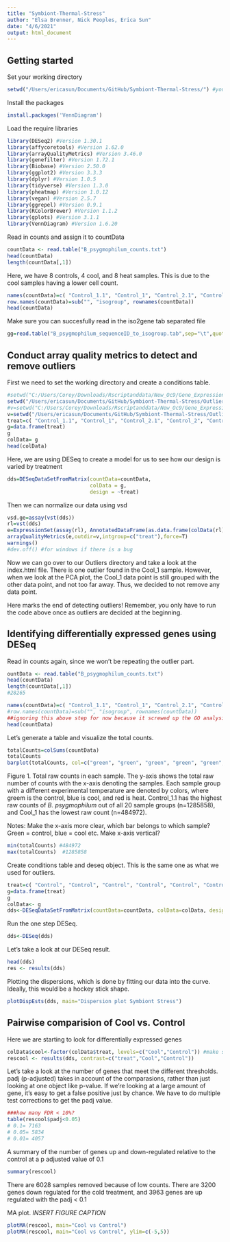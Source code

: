 ```yaml
---
title: "Symbiont-Thermal-Stress"
author: "Elsa Brenner, Nick Peoples, Erica Sun"
date: "4/6/2021"
output: html_document
---
```

## Getting started
Set your working directory
```r
setwd("/Users/ericasun/Documents/GitHub/Symbiont-Thermal-Stress/") #you will need to change to your own directory
```

Install the packages
```r
install.packages('VennDiagram')
```

Load the require libraries
```r
library(DESeq2) #Version 1.30.1
library(affycoretools) #Version 1.62.0
library(arrayQualityMetrics) #Version 3.46.0
library(genefilter) #Version 1.72.1
library(Biobase) #Version 2.50.0
library(ggplot2) #Version 3.3.3
library(dplyr) #Version 1.0.5
library(tidyverse) #Version 1.3.0
library(pheatmap) #Version 1.0.12
library(vegan) #Version 2.5.7
library(ggrepel) #Version 0.9.1
library(RColorBrewer) #Version 1.1.2
library(gplots) #Version 3.1.1
library(VennDiagram) #Version 1.6.20
```
Read in counts and assign it to countData
```r
countData <- read.table("B_psygmophilum_counts.txt")
head(countData)
length(countData[,1])
```
Here, we have 8 controls, 4 cool, and 8 heat samples. This is due to the cool samples having a lower cell count. 
```r
names(countData)=c( "Control_1.1", "Control_1", "Control_2.1", "Control_2", "Control_3.1", "Control_3", "Control_4.1", "Control_4", "Cool_1", "Cool_2", "Cool_3", "Cool_4","Heat_1.1", "Heat_1", "Heat_2.1", "Heat_2", "Heat_3.1", "Heat_3", "Heat_4.1", "Heat_4")
row.names(countData)=sub("", "isogroup", rownames(countData))
head(countData)
```
Make sure you can succesfully read in the iso2gene tab separated file
```r
gg=read.table("B_psygmophilum_sequenceID_to_isogroup.tab",sep="\t",quote="", row.names=1) 
```

## Conduct array quality metrics to detect and remove outliers
First we need to set the working directory and create a conditions table.
```r
#setwd("C:/Users/Corey/Downloads/Rscriptanddata/New_Oc9/Gene_Expression/outlier")
setwd("/Users/ericasun/Documents/GitHub/Symbiont-Thermal-Stress/Outliers/")
#v=setwd("C:/Users/Corey/Downloads/Rscriptanddata/New_Oc9/Gene_Expression/outlier")
v=setwd("/Users/ericasun/Documents/GitHub/Symbiont-Thermal-Stress/Outliers/")
treat=c( "Control_1.1", "Control_1", "Control_2.1", "Control_2", "Control_3.1", "Control_3", "Control_4.1", "Control_4", "Cool_1", "Cool_2", "Cool_3", "Cool_4","Heat_1.1", "Heat_1", "Heat_2.1", "Heat_2", "Heat_3.1", "Heat_3", "Heat_4.1", "Heat_4")
g=data.frame(treat)
g
colData= g
head(colData)
```
Here, we are using DESeq to create a model for us to see how our design is varied by treatment
```r
dds=DESeqDataSetFromMatrix(countData=countData,
                           colData = g,
                           design = ~treat)
```
Then we can normalize our data using vsd
```r
vsd.ge=assay(vst(dds))
rl=vst(dds)
e=ExpressionSet(assay(rl), AnnotatedDataFrame(as.data.frame(colData(rl))))
arrayQualityMetrics(e,outdir=v,intgroup=c("treat"),force=T)
warnings()
#dev.off() #for windows if there is a bug
```
Now we can go over to our Outliers directory and take a look at the index.html file. There is one outlier found in the Cool_1 sample. However,  when we look at the PCA plot, the Cool_1 data point is still grouped with the other data point, and not too far  away. Thus, we decided to not remove any data point.

Here marks the end of detecting outliers! Remember, you only have to run the code above once as outliers are decided at the beginning.

## Identifying differentially expressed genes using DESeq
Read in counts again, since we won't be repeating the outlier part. 
```r
ountData <- read.table("B_psygmophilum_counts.txt")
head(countData)
length(countData[,1])
#28265

names(countData)=c( "Control_1.1", "Control_1", "Control_2.1", "Control_2", "Control_3.1", "Control_3", "Control_4.1", "Control_4", "Cool_1", "Cool_2", "Cool_3", "Cool_4","Heat_1.1", "Heat_1", "Heat_2.1", "Heat_2", "Heat_3.1", "Heat_3", "Heat_4.1", "Heat_4")
#row.names(countData)=sub("", "isogroup", rownames(countData))
##ignoring this above step for now because it screwed up the GO analysis
head(countData)
```
Let's generate a table and visualize the total counts.
```r
totalCounts=colSums(countData)
totalCounts
barplot(totalCounts, col=c("green", "green", "green", "green", "green", "green", "green", "green", "blue", "blue", "blue", "blue", "red", "red", "red", "red", "red", "red", "red", "red"), ylab="raw counts", main="Total counts of each sample")
```
Figure 1. Total raw counts in each sample. The y-axis shows the total raw number of counts with the x-axis denoting the samples. Each sample group with a different experimental temperature are denoted by colors, where greem is the control, blue is cool, and red is heat. Control_1.1 has the highest raw counts of *B. psygmophilum* out of all 20 sample groups (n=1285858), and Cool_1 has the lowest raw count (n=484972).

Notes: Make the x-axis more clear, which bar belongs to which sample? Green = control, blue = cool etc. Make x-axis vertical?

```r
min(totalCounts) #484972
max(totalCounts)  #1285858
```


Create conditions table and deseq object. This is the same one as what we used for outliers.
```r
treat=c( "Control", "Control", "Control", "Control", "Control", "Control", "Control", "Control", "Cool", "Cool", "Cool", "Cool","Heat", "Heat", "Heat", "Heat", "Heat", "Heat", "Heat", "Heat")
g=data.frame(treat)
g
colData<- g
dds<-DESeqDataSetFromMatrix(countData=countData, colData=colData, design=~treat) #can only test for the main effects of site, pco2, temp
```

Run the one step DESeq.
```r
dds<-DESeq(dds)
```

Let's take a look at our DESeq result.
```r
head(dds)
res <- results(dds)
```
Plotting the dispersions, which is done by fitting our data into the curve. Ideally, this would be a hockey stick shape.
```r
plotDispEsts(dds, main="Dispersion plot Symbiont Stress")
```
## Pairwise comparision of Cool vs. Control
Here we are starting to look for differentially expressed genes
```r
colData$cool<-factor(colData$treat, levels=c("Cool","Control")) #make sure to put treatment first control second
rescool <- results(dds, contrast=c("treat","Cool","Control"))
```
Let’s take a look at the number of genes that meet the different thresholds. padj (p-adjusted) takes in account of the comparasions, rather than just looking at one object like p-value. If we’re looking at a large amount of gene, it’s easy to get a false positive just by chance. We have to do multiple test corrections to get the padj value.
```r
###how many FDR < 10%?
table(rescool$padj<0.05)
# 0.1= 7163
# 0.05= 5834
# 0.01= 4057
```
A summary of the number of genes up and down-regulated relative to the control at a p adjusted value of 0.1
```r
summary(rescool)
```
There are 6028 samples removed because of low counts. There are 3200 genes down regulated for the cold treatment, and 3963 genes are up regulated with the padj < 0.1

MA plot. *INSERT FIGURE CAPTION*
```r
plotMA(rescool, main="Cool vs Control")
plotMA(rescool, main="Cool vs Control", ylim=c(-5,5))
```

